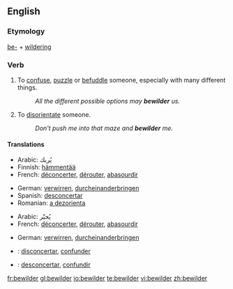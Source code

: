 ==English==

===Etymology===
[[be-]] + [[wildering]]

===Verb===
{{en-verb}}

# {{transitive}} To [[confuse]], [[puzzle]] or [[befuddle]] someone, especially with many different things.
#:''All the different possible options may '''bewilder''' us.''
# {{transitive}} To [[disorientate]] someone.
#:''Don't push me into that maze and '''bewilder''' me.''

====Translations====
{{trans-top|confuse}}
* Arabic: يُربك
* Finnish: [[hämmentää]]
* French: [[déconcerter]], [[dérouter]], [[abasourdir]]
{{trans-mid}}
* German: [[verwirren]], [[durcheinanderbringen]]
* Spanish: [[desconcertar]]
* Romanian: [[a dezorienta]]
{{trans-bottom}}

{{trans-top|disorientate}}
* Arabic: يُحيّر
* French: [[déconcerter]], [[dérouter]], [[abasourdir]]
{{trans-mid}}
* German: [[verwirren]], [[durcheinanderbringen]]
{{trans-bottom}}

{{checktrans-top}}
* {{ttbc|Interlingua}}: [[disconcertar]], [[confunder]]
* {{ttbc|Spanish}}: [[desconcertar]], [[confundir]]
{{trans-bottom}}

[[fr:bewilder]]
[[gl:bewilder]]
[[io:bewilder]]
[[te:bewilder]]
[[vi:bewilder]]
[[zh:bewilder]]